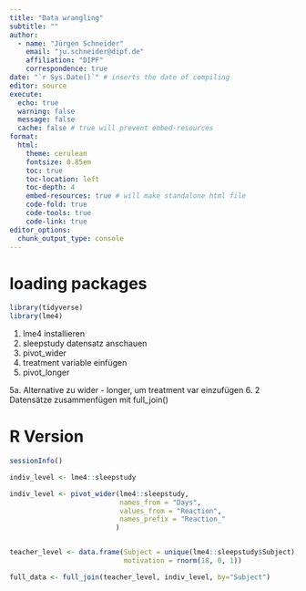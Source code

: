 ```yaml
---
title: "Data wrangling"
subtitle: ""
author:
  - name: "Jürgen Schneider"
    email: "ju.schneider@dipf.de"
    affiliation: "DIPF"
    correspondence: true
date: "`r Sys.Date()`" # inserts the date of compiling
editor: source
execute:
  echo: true
  warning: false
  message: false
  cache: false # true will prevent embed-resources
format: 
  html:
    theme: cerulean
    fontsize: 0.85em
    toc: true
    toc-location: left
    toc-depth: 4
    embed-resources: true # will make standalone html file
    code-fold: true
    code-tools: true
    code-link: true
editor_options: 
  chunk_output_type: console
---
```


# loading packages

```r
library(tidyverse)
library(lme4)
```


1. lme4 installieren
2. sleepstudy datensatz anschauen
3. pivot_wider
4. treatment variable einfügen
5. pivot_longer

5a. Alternative zu wider - longer, um treatment var einzufügen
6. 2 Datensätze zusammenfügen mit full_join()

# R Version

```r
sessionInfo()

indiv_level <- lme4::sleepstudy

indiv_level <- pivot_wider(lme4::sleepstudy, 
                           names_from = "Days", 
                           values_from = "Reaction", 
                           names_prefix = "Reaction_"
                          )


teacher_level <- data.frame(Subject = unique(lme4::sleepstudy$Subject),
                            motivation = rnorm(18, 0, 1))

full_data <- full_join(teacher_level, indiv_level, by="Subject")

```